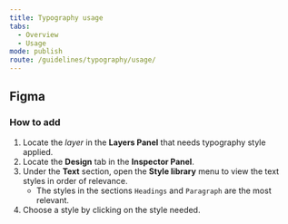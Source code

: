 ```yaml
---
title: Typography usage
tabs:
  - Overview
  - Usage
mode: publish
route: /guidelines/typography/usage/
---
```


## Figma

### How to add

1. Locate the _layer_ in the **Layers Panel** that needs typography style applied.
2. Locate the **Design** tab in the **Inspector Panel**.
3. Under the **Text** section, open the **Style library** menu to view the text styles in order of relevance.
   - The styles in the sections `Headings` and `Paragraph` are the most relevant.
4. Choose a style by clicking on the style needed.
